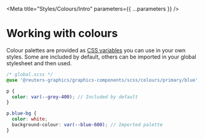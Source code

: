 
<Meta title="Styles/Colours/Intro" parameters={{ ...parameters }} />

# Working with colours

Colour palettes are provided as [CSS variables](https://developer.mozilla.org/en-US/docs/Web/CSS/--*) you can use in your own styles. Some are included by default, others can be imported in your global stylesheet and then used.

```scss
/* global.scss */
@use '@reuters-graphics/graphics-components/scss/colours/primary/blue';

p {
  color: var(--grey-400); // Included by default
}

p.blue-bg {
  color: white;
  background-colour: var(--blue-600); // Imported palette
}
```

